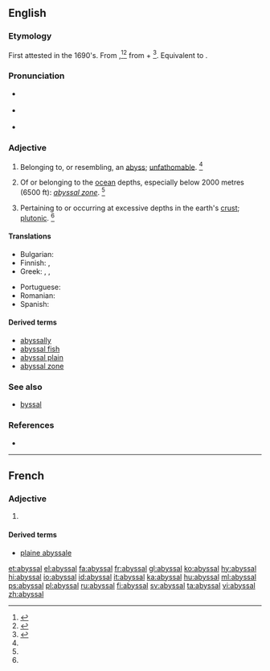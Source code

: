 ==English==

===Etymology===
First attested in the 1690's. From {{etyl|ML.|en}} {{term|abyssalis|lang=la}},<ref name=SOED>{{R:SOED5|page=11}}</ref><ref name=RHD>{{R:RHCD|page=7}}</ref> from {{term|abyssus||abyss|lang=la}} + {{term|-alis||-al|lang=la}}<ref name=WI3>{{R:MW3 1976|page=9}}</ref>. Equivalent to {{suffix|abyss|al|lang=en}}.

===Pronunciation===
* {{a|RP}} {{IPA|/əˈbɪs.l̩/|lang=en}}
* {{a|US}} {{IPA|/əˈbɪs.l̩/|lang=en}}
* {{rhymes|ɪsəl|lang=en}}

===Adjective===
{{en-adj|-}}

# {{context|archaic|lang=en}} Belonging to, or resembling, an [[abyss]]; [[unfathomable]]. {{defdate|First attested in the mid 17<sup>th</sup> century.}}<ref name=SOED/>
# {{context|geography|lang=en}} Of or belonging to the [[ocean]] depths, especially below 2000 metres (6500 ft): ''[[abyssal zone]]''. {{defdate|First attested in the mid 19<sup>th</sup> century.}}<ref name=SOED/>
# {{context|geology|lang=en}} Pertaining to or occurring at excessive depths in the earth's [[crust]]; [[plutonic]]. {{defdate|First attested in the late 19<sup>th</sup> century.}}<ref name=SOED/>

====Translations====
{{trans-top|belonging to the ocean depths}}
* Bulgarian: {{t|bg|дълбоководен}}
* Finnish: {{t+|fi|abyssinen}}, {{t+|fi|abyssaalinen}}
* Greek: {{t+|el|αβυσσαλέος|m|tr=avyssaléos|sc=Grek}}, {{t|el|απειροβαθής|m|tr=apeirovathís|sc=Grek}}, {{t+|el|απύθμενος|m|tr=apýthmenos|sc=Grek}}
{{trans-mid}}
* Portuguese: {{t+|pt|abissal}}
* Romanian: {{t+|ro|abisal}}
* Spanish: {{t+|es|abisal}}
{{trans-bottom}}

====Derived terms====
* [[abyssally]]
* [[abyssal fish]]
* [[abyssal plain]] {{qualifier|physical geography}}
* [[abyssal zone]] {{qualifier|physical geography}}

===See also===
* [[byssal]]

===References===
<references/>
* {{R:Webster 1913}}

----

==French==

===Adjective===
{{fr-adj-al|abyss}}

# {{l/en|abyssal}}

====Derived terms====
* [[plaine abyssale]]

[[et:abyssal]]
[[el:abyssal]]
[[fa:abyssal]]
[[fr:abyssal]]
[[gl:abyssal]]
[[ko:abyssal]]
[[hy:abyssal]]
[[hi:abyssal]]
[[io:abyssal]]
[[id:abyssal]]
[[it:abyssal]]
[[ka:abyssal]]
[[hu:abyssal]]
[[ml:abyssal]]
[[ps:abyssal]]
[[pl:abyssal]]
[[ru:abyssal]]
[[fi:abyssal]]
[[sv:abyssal]]
[[ta:abyssal]]
[[vi:abyssal]]
[[zh:abyssal]]